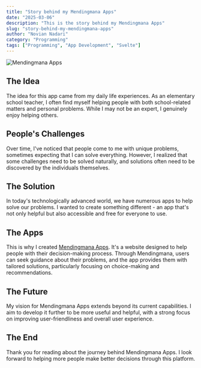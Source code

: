 ```yaml
---
title: "Story behind my Mendingmana Apps"
date: "2025-03-06"
description: "This is the story behind my Mendingmana Apps"
slug: "story-behind-my-mendingmana-apps"
author: "Novian Nadari"
category: "Programming"
tags: ["Programming", "App Development", "Svelte"]
---
```


![Mendingmana Apps](/images/blogs/Mending-mana.png)


## The Idea

The idea for this app came from my daily life experiences. As an elementary school teacher, I often find myself helping people with both school-related matters and personal problems. While I may not be an expert, I genuinely enjoy helping others.

## People's Challenges

Over time, I've noticed that people come to me with unique problems, sometimes expecting that I can solve everything. However, I realized that some challenges need to be solved naturally, and solutions often need to be discovered by the individuals themselves.

## The Solution

In today's technologically advanced world, we have numerous apps to help solve our problems. I wanted to create something different - an app that's not only helpful but also accessible and free for everyone to use.

## The Apps

This is why I created [Mendingmana Apps](https://mendingmana-id.vercel.app). It's a website designed to help people with their decision-making process. Through Mendingmana, users can seek guidance about their problems, and the app provides them with tailored solutions, particularly focusing on choice-making and recommendations.

## The Future

My vision for Mendingmana Apps extends beyond its current capabilities. I aim to develop it further to be more useful and helpful, with a strong focus on improving user-friendliness and overall user experience.

## The End

Thank you for reading about the journey behind Mendingmana Apps. I look forward to helping more people make better decisions through this platform.
